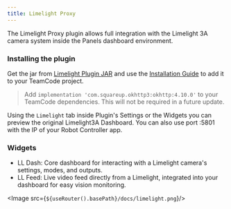 ```yaml
---
title: Limelight Proxy
---
```



The Limelight Proxy plugin allows full integration with the Limelight 3A camera system inside the Panels dashboard environment.

### Installing the plugin

Get the jar from [Limelight Plugin JAR](https://github.com/lazarcloud/ftcontrol/tree/main/plugins/example/TeamCode/.lib-versions) and use the [Installation Guide](/docs/plugins/install) to add it to your TeamCode project.

> Add `implementation 'com.squareup.okhttp3:okhttp:4.10.0'` to your TeamCode dependencies. This will not be required in a future update.

Using the `Limelight` tab inside Plugin's Settings or the Widgets you can preview the original Limelight3A Dashboard. You can also use port :5801 with the IP of your Robot Controller app.

### Widgets
- LL Dash: Core dashboard for interacting with a Limelight camera's settings, modes, and outputs.
- LL Feed: Live video feed directly from a Limelight, integrated into your dashboard for easy vision monitoring.

<Image src={`${useRouter().basePath}/docs/limelight.png`}/>